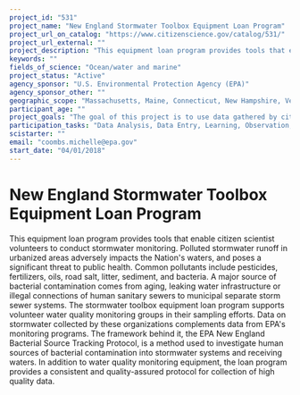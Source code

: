 ```yaml
---
project_id: "531"
project_name: "New England Stormwater Toolbox Equipment Loan Program"
project_url_on_catalog: "https://www.citizenscience.gov/catalog/531/"
project_url_external: ""
project_description: "This equipment loan program provides tools that enable citizen scientist volunteers to conduct stormwater monitoring. Polluted stormwater runoff in urbanized areas adversely impacts the Nation&#39;s waters, and poses a significant threat to public health. Common pollutants include pesticides, fertilizers, oils, road salt, litter, sediment, and bacteria. A major source of bacterial contamination comes from aging, leaking water infrastructure or illegal connections of human sanitary sewers to municipal separate storm sewer systems. The stormwater toolbox equipment loan program supports volunteer water quality monitoring groups in their sampling efforts. Data on stormwater collected by these organizations complements data from EPA&#39;s monitoring programs. The framework behind it, the EPA New England Bacterial Source Tracking Protocol, is a method used to investigate human sources of bacterial contamination into stormwater systems and receiving waters. In addition to water quality monitoring equipment, the loan program provides a consistent and quality-assured protocol for collection of high quality data."
keywords: ""
fields_of_science: "Ocean/water and marine"
project_status: "Active"
agency_sponsor: "U.S. Environmental Protection Agency (EPA)"
agency_sponsor_other: ""
geographic_scope: "Massachusetts, Maine, Connecticut, New Hampshire, Vermont, Rhode Island"
participant_age: ""
project_goals: "The goal of this project is to use data gathered by citizen science groups  to help EPA eliminate sanitary sewage from the stormwater system and upgrade stormwater infrastructure, thereby improving water quality in New England."
participation_tasks: "Data Analysis, Data Entry, Learning, Observation, Sample Analysis, Specimen/Sample Collection"
scistarter: ""
email: "coombs.michelle@epa.gov"
start_date: "04/01/2018"
---
```


# New England Stormwater Toolbox Equipment Loan Program

This equipment loan program provides tools that enable citizen scientist volunteers to conduct stormwater monitoring. Polluted stormwater runoff in urbanized areas adversely impacts the Nation&#39;s waters, and poses a significant threat to public health. Common pollutants include pesticides, fertilizers, oils, road salt, litter, sediment, and bacteria. A major source of bacterial contamination comes from aging, leaking water infrastructure or illegal connections of human sanitary sewers to municipal separate storm sewer systems. The stormwater toolbox equipment loan program supports volunteer water quality monitoring groups in their sampling efforts. Data on stormwater collected by these organizations complements data from EPA&#39;s monitoring programs. The framework behind it, the EPA New England Bacterial Source Tracking Protocol, is a method used to investigate human sources of bacterial contamination into stormwater systems and receiving waters. In addition to water quality monitoring equipment, the loan program provides a consistent and quality-assured protocol for collection of high quality data.
